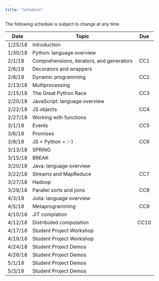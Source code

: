 ```yaml
---
title: "Schedule"
---
```

The following schedule is subject to change at any time.

| **Date** | **Topic**  | **Due** |
| ---------|------------|:----------------:|
| 1/25/18  | Introduction ||
| 1/30/18  | Python: language overview ||
| 2/1/18   | Comprehensions, iterators, and generators |CC1|
| 2/6/18   | Decorators and wrappers ||
| 2/8/18   | Dynamic programming |CC2|
| 2/13/18  | Multiprocessing ||
| 2/15/18  | The Great Python Race |CC3|
| 2/20/18  | JavaScript: language overview ||
| 2/22/18  | JS objects |CC4|
| 2/27/18  | Working with functions ||
| 3/1/18   | Events |CC5|
| 3/6/18   | Promises ||
| 3/8/18   | JS + Python = :-) |CC6|
| 3/13/18  | SPRING ||
| 3/15/18  | BREAK ||
| 3/20/18  | Java: language overview ||
| 3/22/18  | Streams and MapReduce |CC7|
| 3/27/18  | Hadoop ||
| 3/29/18  | Parallel sorts and joins |CC8|
| 4/3/18   | Julia: language overview ||
| 4/5/18   | Metaprogramming |CC9|
| 4/10/18  | JIT complation  ||
| 4/12/18  | Distributed computation  |CC10|
| 4/17/18  | Student Project Workshop ||
| 4/19/18  | Student Project Workshop ||
| 4/24/18  | Student Project Demos ||
| 4/26/18  | Student Project Demos ||
| 5/1/18   | Student Project Demos ||
| 5/3/18   | Student Project Demos ||